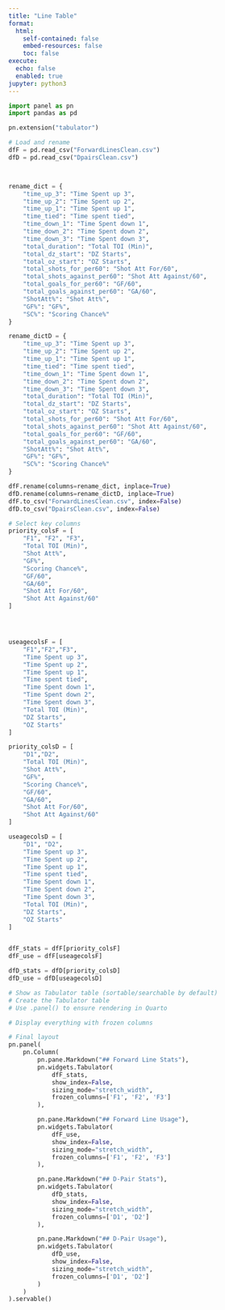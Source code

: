 ```yaml
---
title: "Line Table"
format:
  html:
    self-contained: false
    embed-resources: false
    toc: false
execute:
  echo: false
  enabled: true
jupyter: python3
---
```



```python
import panel as pn
import pandas as pd

pn.extension("tabulator")

# Load and rename
dfF = pd.read_csv("ForwardLinesClean.csv")
dfD = pd.read_csv("DpairsClean.csv")



rename_dict = {
    "time_up_3": "Time Spent up 3",
    "time_up_2": "Time Spent up 2",
    "time_up_1": "Time Spent up 1",
    "time_tied": "Time spent tied",
    "time_down_1": "Time Spent down 1",
    "time_down_2": "Time Spent down 2",
    "time_down_3": "Time Spent down 3",
    "total_duration": "Total TOI (Min)",
    "total_dz_start": "DZ Starts",
    "total_oz_start": "OZ Starts",
    "total_shots_for_per60": "Shot Att For/60",
    "total_shots_against_per60": "Shot Att Against/60",
    "total_goals_for_per60": "GF/60",
    "total_goals_against_per60": "GA/60",
    "ShotAtt%": "Shot Att%",
    "GF%": "GF%",
    "SC%": "Scoring Chance%"
}

rename_dictD = {
    "time_up_3": "Time Spent up 3",
    "time_up_2": "Time Spent up 2",
    "time_up_1": "Time Spent up 1",
    "time_tied": "Time spent tied",
    "time_down_1": "Time Spent down 1",
    "time_down_2": "Time Spent down 2",
    "time_down_3": "Time Spent down 3",
    "total_duration": "Total TOI (Min)",
    "total_dz_start": "DZ Starts",
    "total_oz_start": "OZ Starts",
    "total_shots_for_per60": "Shot Att For/60",
    "total_shots_against_per60": "Shot Att Against/60",
    "total_goals_for_per60": "GF/60",
    "total_goals_against_per60": "GA/60",
    "ShotAtt%": "Shot Att%",
    "GF%": "GF%",
    "SC%": "Scoring Chance%"
}

dfF.rename(columns=rename_dict, inplace=True)
dfD.rename(columns=rename_dictD, inplace=True)
dfF.to_csv("ForwardLinesClean.csv", index=False)
dfD.to_csv("DpairsClean.csv", index=False)

# Select key columns
priority_colsF = [
    "F1", "F2", "F3",
    "Total TOI (Min)",
    "Shot Att%",
    "GF%",
    "Scoring Chance%",
    "GF/60",
    "GA/60",
    "Shot Att For/60",
    "Shot Att Against/60"
]




useagecolsF = [
    "F1","F2","F3",
    "Time Spent up 3",
    "Time Spent up 2",
    "Time Spent up 1",
    "Time spent tied",
    "Time Spent down 1",
    "Time Spent down 2",
    "Time Spent down 3",
    "Total TOI (Min)",
    "DZ Starts",
    "OZ Starts"
]

priority_colsD = [
    "D1","D2",
    "Total TOI (Min)",
    "Shot Att%",
    "GF%",
    "Scoring Chance%",
    "GF/60",
    "GA/60",
    "Shot Att For/60",
    "Shot Att Against/60"
]

useagecolsD = [
    "D1", "D2",
    "Time Spent up 3",
    "Time Spent up 2",
    "Time Spent up 1",
    "Time spent tied",
    "Time Spent down 1",
    "Time Spent down 2",
    "Time Spent down 3",
    "Total TOI (Min)",
    "DZ Starts",
    "OZ Starts"
]


dfF_stats = dfF[priority_colsF]
dfF_use = dfF[useagecolsF]

dfD_stats = dfD[priority_colsD]
dfD_use = dfD[useagecolsD]

# Show as Tabulator table (sortable/searchable by default)
# Create the Tabulator table
# Use .panel() to ensure rendering in Quarto

# Display everything with frozen columns

# Final layout
pn.panel(
    pn.Column(
        pn.pane.Markdown("## Forward Line Stats"),
        pn.widgets.Tabulator(
            dfF_stats,
            show_index=False,
            sizing_mode="stretch_width",
            frozen_columns=['F1', 'F2', 'F3']
        ),

        pn.pane.Markdown("## Forward Line Usage"),
        pn.widgets.Tabulator(
            dfF_use,
            show_index=False,
            sizing_mode="stretch_width",
            frozen_columns=['F1', 'F2', 'F3']
        ),

        pn.pane.Markdown("## D-Pair Stats"),
        pn.widgets.Tabulator(
            dfD_stats,
            show_index=False,
            sizing_mode="stretch_width",
            frozen_columns=['D1', 'D2']
        ),

        pn.pane.Markdown("## D-Pair Usage"),
        pn.widgets.Tabulator(
            dfD_use,
            show_index=False,
            sizing_mode="stretch_width",
            frozen_columns=['D1', 'D2']
        )
    )
).servable()






```









